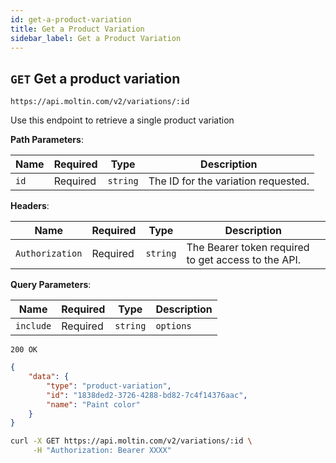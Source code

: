 ```yaml
---
id: get-a-product-variation
title: Get a Product Variation
sidebar_label: Get a Product Variation
---
```


## `GET` Get a product variation

```http
https://api.moltin.com/v2/variations/:id
```

Use this endpoint to retrieve a single product variation

<!--DOCUSAURUS_CODE_TABS-->

<!-- Request -->

**Path Parameters**:

| Name | Required | Type | Description |
| --- | --- | --- | --- |
| `id` | Required | `string` | The ID for the variation requested. |

**Headers**:

| Name | Required | Type | Description |
| --- | --- | --- | --- |
| `Authorization` | Required | `string` | The Bearer token required to get access to the API. |

**Query Parameters**:

| Name | Required | Type | Description |
| --- | --- | --- | --- |
| `include` | Required | `string` | `options` |


<!-- Response -->

`200 OK`

```json
{
    "data": {
        "type": "product-variation",
        "id": "1838ded2-3726-4288-bd82-7c4f14376aac",
        "name": "Paint color"
    }
}
```

<!--END_DOCUSAURUS_CODE_TABS-->

<!--DOCUSAURUS_CODE_TABS-->

<!--cURL-->

```bash
curl -X GET https://api.moltin.com/v2/variations/:id \
     -H "Authorization: Bearer XXXX"

```

<!--END_DOCUSAURUS_CODE_TABS-->
